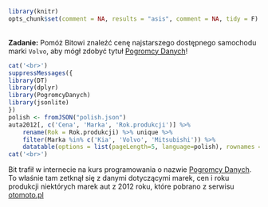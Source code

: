 ```r
library(knitr)
opts_chunk$set(comment = NA, results = "asis", comment = NA, tidy = F)
```

<br>
**Zadanie:** Pomóż Bitowi znaleźć cenę najstarszego dostępnego samochodu marki `Volvo`, aby mógł zdobyć tytuł [Pogromcy Danych](http://pogromcydanych.icm.edu.pl/)!

```r
cat('<br>')	
suppressMessages({
library(DT)
library(dplyr)
library(PogromcyDanych)
library(jsonlite)
})
polish <- fromJSON("polish.json")
auta2012[, c('Cena', 'Marka', 'Rok.produkcji')] %>%
	rename(Rok = Rok.produkcji) %>% unique %>% 
	filter(Marka %in% c('Kia', 'Volvo', 'Mitsubishi')) %>%
	datatable(options = list(pageLength=5, language=polish), rownames = FALSE)
cat('<br>')	
```

Bit trafił w internecie na kurs programowania o nazwie [Pogromcy Danych](http://pogromcydanych.icm.edu.pl/). To właśnie tam zetknął się z danymi dotyczącymi marek, cen i roku produkcji niektórych marek aut z 2012 roku, które pobrano z serwisu [otomoto.pl](otomoto.pl)
